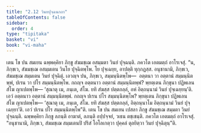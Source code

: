 ```yaml
---
title: "2.12 วินยปุจฺฉนกถา"
tableOfContents: false
sidebar:
  order: 4
type: "tipitaka"
basket: "vi"
book: "vi-maha"
---
```



<DynamicBreadcrumb />

<Division number="151" book="vi-maha">

<Paragraph number="629" book="vi-maha">
เตน โข ปน สมเยน ฉพฺพคฺคิยา ภิกฺขู สํฆมชฺเฌ อสมฺมตา วินยํ ปุจฺฉนฺติ. ภควโต เอตมตฺถํ อาโรเจสุํ. “น, ภิกฺขเว, สํฆมชฺเฌ อสมฺมเตน วินโย ปุจฺฉิตพฺโพ. โย ปุจฺเฉยฺย, อาปตฺติ ทุกฺกฏสฺส. อนุชานามิ, ภิกฺขเว, สํฆมชฺเฌ สมฺมเตน วินยํ ปุจฺฉิตุํ. เอวญฺจ ปน, ภิกฺขเว, สมฺมนฺนิตพฺโพ—  อตฺตนา วา อตฺตานํ สมฺมนฺนิตพฺพํ, ปเรน วา ปโร สมฺมนฺนิตพฺโพ. กถญฺจ อตฺตนาว อตฺตานํ สมฺมนฺนิตพฺพํ? พฺยตฺเตน ภิกฺขุนา ปฏิพเลน สํโฆ ญาเปตพฺโพ—
</Paragraph>

<Paragraph number="630" book="vi-maha">
‘สุณาตุ เม, ภนฺเต, สํโฆ. ยทิ สํฆสฺส ปตฺตกลฺลํ, อหํ อิตฺถนฺนามํ วินยํ ปุจฺเฉยฺยนฺ’ติ. เอวํ อตฺตนาว อตฺตานํ สมฺมนฺนิตพฺพํ.
</Paragraph>

<Paragraph number="631" book="vi-maha">
กถญฺจ ปเรน ปโร สมฺมนฺนิตพฺโพ? พฺยตฺเตน ภิกฺขุนา ปฏิพเลน สํโฆ ญาเปตพฺโพ—
</Paragraph>

<Paragraph number="632" book="vi-maha">
‘สุณาตุ เม, ภนฺเต, สํโฆ. ยทิ สํฆสฺส ปตฺตกลฺลํ, อิตฺถนฺนาโม อิตฺถนฺนามํ วินยํ ปุจฺเฉยฺยา’ติ. เอวํ ปเรน ปโร สมฺมนฺนิตพฺโพ”ติ.
</Paragraph>

<Paragraph number="633" book="vi-maha">
เตน โข ปน สมเยน เปสลา ภิกฺขู สํฆมชฺเฌ สมฺมตา วินยํ ปุจฺฉนฺติ. ฉพฺพคฺคิยา ภิกฺขู ลภนฺติ อาฆาตํ, ลภนฺติ อปฺปจฺจยํ, วเธน ตชฺเชนฺติ. ภควโต เอตมตฺถํ อาโรเจสุํ. “อนุชานามิ, ภิกฺขเว, สํฆมชฺเฌ สมฺมเตนปิ ปริสํ โอโลเกตฺวา ปุคฺคลํ ตุลยิตฺวา วินยํ ปุจฺฉิตุนฺ”ติ.
</Paragraph>
</Division>